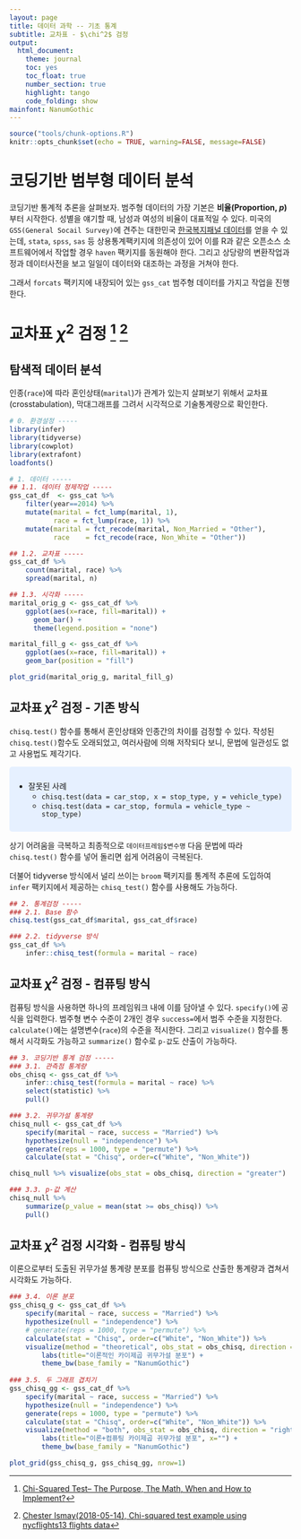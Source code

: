 ```yaml
---
layout: page
title: 데이터 과학 -- 기초 통계
subtitle: 교차표 - $\chi^2$ 검정
output:
  html_document: 
    theme: journal
    toc: yes
    toc_float: true
    number_section: true
    highlight: tango
    code_folding: show
mainfont: NanumGothic
---
```


``` r
source("tools/chunk-options.R")
knitr::opts_chunk$set(echo = TRUE, warning=FALSE, message=FALSE)

```


# 코딩기반 범부형 데이터 분석 {#stat-categorical-data-analysis}

코딩기반 통계적 추론을 살펴보자. 범주형 데이터의 가장 기본은 **비율(Proportion, $p$)**부터 시작한다.
성별을 얘기할 때, 남성과 여성의 비율이 대표적일 수 있다.
미국의 `GSS(General Socail Survey)`에 견주는 대한민국 [한국복지패널 데이터](https://www.koweps.re.kr:442/main.do)를 
얻을 수 있는데, `stata`, `spss`, `sas` 등 상용통계팩키지에 의존성이 있어 이를 R과 같은 오픈소스 소프트웨어에서 작업할 경우
`haven` 팩키지를 동원해야 한다. 그리고 상당량의 변환작업과정과 데이터사전을 보고 일일이 데이터와 대조하는 과정을 거쳐야 한다.

그래서 `forcats` 팩키지에 내장되어 있는 `gss_cat` 범주형 데이터를 가지고 작업을 진행한다.


# 교차표 $\chi^2$ 검정 [^data-science-plus-chi] [^chi-squared-infer] {#stat-categorical-data-chisquared}

[^data-science-plus-chi]: [Chi-Squared Test– The Purpose, The Math, When and How to Implement?](https://datascienceplus.com/chi-squared-test-in-r/)

[^chi-squared-infer]: [Chester Ismay(2018-05-14), Chi-squared test example using nycflights13 flights data](https://cran.r-project.org/web/packages/infer/vignettes/chisq_test.html)

## 탐색적 데이터 분석 {#stat-categorical-data-chisquared-eda}

인종(`race`)에 따라 혼인상태(`marital`)가 관계가 있는지 살펴보기 위해서 
교차표(crosstabulation), 막대그래프를 그려서 시각적으로 기술통계량으로 확인한다.

``` r
# 0. 환경설정 -----
library(infer)
library(tidyverse)
library(cowplot)
library(extrafont)
loadfonts()

# 1. 데이터 -----
## 1.1. 데이터 정제작업 -----
gss_cat_df  <- gss_cat %>% 
    filter(year==2014) %>% 
    mutate(marital = fct_lump(marital, 1),
           race = fct_lump(race, 1)) %>% 
    mutate(marital = fct_recode(marital, Non_Married = "Other"),
           race    = fct_recode(race, Non_White = "Other"))

## 1.2. 교차표 -----
gss_cat_df %>% 
    count(marital, race) %>% 
    spread(marital, n)

## 1.3. 시각화 -----
marital_orig_g <- gss_cat_df %>% 
    ggplot(aes(x=race, fill=marital)) +
      geom_bar() +
      theme(legend.position = "none")

marital_fill_g <- gss_cat_df %>% 
    ggplot(aes(x=race, fill=marital)) +
    geom_bar(position = "fill")

plot_grid(marital_orig_g, marital_fill_g)
```

## 교차표 $\chi^2$ 검정 - 기존 방식 {#stat-categorical-data-chisquared-testing}

`chisq.test()` 함수를 통해서 혼인상태와 인종간의 차이를 검정할 수 있다.
작성된 `chisq.test()`함수도 오래되었고, 여러사람에 의해 저작되다 보니, 문법에 일관성도 없고 
사용법도 제각기다. 

<style>
div.blue { background-color:#e6f0ff; border-radius: 5px; padding: 10px;}
</style>
<div class = "blue">


- 잘못된 사례
    - `chisq.test(data = car_stop, x = stop_type, y = vehicle_type)`
    - `chisq.test(data = car_stop, formula = vehicle_type ~ stop_type)`

</div>

상기 어려움을 극복하고 최종적으로 `데이터프레임$변수명` 다음 문법에 따라 `chisq.test()` 함수를 넣어 
돌리면 쉽게 어려움이 극복된다. 

더불어 tidyverse 방식에서 널리 쓰이는 `broom` 팩키지를 통계적 추론에 도입하여 `infer` 팩키지에서 
제공하는 `chisq_test()` 함수를 사용해도 가능하다. 


``` r
## 2. 통계검정 -----
### 2.1. Base 함수 
chisq.test(gss_cat_df$marital, gss_cat_df$race)

### 2.2. tidyverse 방식
gss_cat_df %>% 
    infer::chisq_test(formula = marital ~ race)
```

## 교차표 $\chi^2$ 검정 - 컴퓨팅 방식 {#stat-categorical-data-chisquared-testing-computing}

컴퓨팅 방식을 사용하면 하나의 프레임워크 내에 이를 담아낼 수 있다.
`specify()`에 공식을 입력한다. 범주형 변수 수준이 2개인 경우 `success=`에서 범주 수준을 지정한다.
`calculate()`에는 설명변수(`race`)의 수준을 적시한다.
그리고 `visualize()` 함수를 통해서 시각화도 가능하고 `summarize()` 함수로 `p-값`도 산출이 가능하다.

``` r
## 3. 코딩기반 통계 검정 -----
### 3.1. 관측점 통계량
obs_chisq <- gss_cat_df %>% 
    infer::chisq_test(formula = marital ~ race) %>% 
    select(statistic) %>% 
    pull()

### 3.2. 귀무가설 통계량
chisq_null <- gss_cat_df %>%
    specify(marital ~ race, success = "Married") %>%
    hypothesize(null = "independence") %>%
    generate(reps = 1000, type = "permute") %>%
    calculate(stat = "Chisq", order=c("White", "Non_White"))

chisq_null %>% visualize(obs_stat = obs_chisq, direction = "greater")

### 3.3. p-값 계산
chisq_null %>% 
    summarize(p_value = mean(stat >= obs_chisq)) %>% 
    pull()
```

## 교차표 $\chi^2$ 검정 시각화 - 컴퓨팅 방식 {#stat-categorical-data-chisquared-testing-computing-viz}

이론으로부터 도출된 귀무가설 통계량 분포를 컴퓨팅 방식으로 산출한 통계량과 겹쳐서 시각화도 가능하다. 

``` r
### 3.4. 이론 분포
gss_chisq_g <- gss_cat_df %>%
    specify(marital ~ race, success = "Married") %>%
    hypothesize(null = "independence") %>%
    # generate(reps = 1000, type = "permute") %>%
    calculate(stat = "Chisq", order=c("White", "Non_White")) %>% 
    visualize(method = "theoretical", obs_stat = obs_chisq, direction = "right") +
        labs(title="이론적인 카이제곱 귀무가설 분포") +
        theme_bw(base_family = "NanumGothic")
    
### 3.5. 두 그래프 겹치기
gss_chisq_gg <- gss_cat_df %>%
    specify(marital ~ race, success = "Married") %>%
    hypothesize(null = "independence") %>%
    generate(reps = 1000, type = "permute") %>%
    calculate(stat = "Chisq", order=c("White", "Non_White")) %>% 
    visualize(method = "both", obs_stat = obs_chisq, direction = "right") +
        labs(title="이론+컴퓨팅 카이제곱 귀무가설 분포", x="") +
        theme_bw(base_family = "NanumGothic")

plot_grid(gss_chisq_g, gss_chisq_gg, nrow=1)
```


